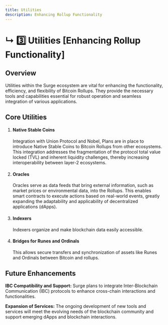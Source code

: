 ```yaml
---
title: Utilities
description: Enhancing Rollup Functionality
---
```


# ↳ 3️⃣ Utilities [Enhancing Rollup Functionality]

## Overview

Utilities within the Surge ecosystem are vital for enhancing the functionality, efficiency, and flexibility of Bitcoin Rollups. They provide the necessary tools and capabilities essential for robust operation and seamless integration of various applications.

## Core Utilities

1. #### Native Stable Coins

   Integration with Union Protocol and Nobel, Plans are in place to introduce Native Stable Coins to Bitcoin Rollups from other ecosystems. This integration addresses the fragmentation of the protocol total value locked (TVL) and inherent liquidity challenges, thereby increasing interoperability between layer-2 ecosystems.

2. #### Oracles

   Oracles serve as data feeds that bring external information, such as market prices or environmental data, into the Rollups. This enables smart contracts to execute actions based on real-world events, greatly expanding the adaptability and applicability of decentralized applications (dApps).

3. #### Indexers

   Indexers organize and make blockchain data easily accessible.

4. #### Bridges for Runes and Ordinals

   This allows secure transfers and synchronization of assets like Runes and Ordinals between Bitcoin and rollups.

## Future Enhancements

**IBC Compatibility and Support:** Surge plans to integrate Inter-Blockchain Communication (IBC) protocols to enhance cross-chain interactions and functionalities.

**Expansion of Services:** The ongoing development of new tools and services will meet the evolving needs of the blockchain community and support emerging dApps and blockchain interactions.
